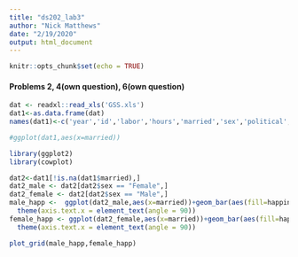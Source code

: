 ```yaml
---
title: "ds202_lab3"
author: "Nick Matthews"
date: "2/19/2020"
output: html_document
---
```


```r
knitr::opts_chunk$set(echo = TRUE)
```

#### Problems 2, 4(own question), 6(own question)

```r

dat <- readxl::read_xls('GSS.xls')
dat1<-as.data.frame(dat)
names(dat1)<-c('year','id','labor','hours','married','sex','political','happiness','ballot')

#ggplot(dat1,aes(x=married))

```

```r

library(ggplot2)
library(cowplot)

dat2<-dat1[!is.na(dat1$married),]
dat2_male <- dat2[dat2$sex == "Female",]
dat2_female <- dat2[dat2$sex == "Male",]
male_happ <-  ggplot(dat2_male,aes(x=married))+geom_bar(aes(fill=happiness),position="fill") + ggtitle("Male") +
  theme(axis.text.x = element_text(angle = 90))
female_happ <- ggplot(dat2_female,aes(x=married))+geom_bar(aes(fill=happiness),position="fill") + ggtitle("Female") +
  theme(axis.text.x = element_text(angle = 90))

plot_grid(male_happ,female_happ)

```


